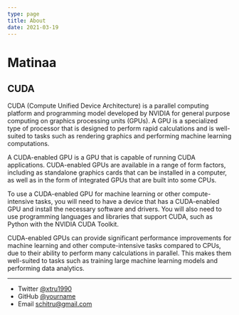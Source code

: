 ```yaml
---
type: page
title: About
date: 2021-03-19
---
```


# Matinaa

## CUDA
CUDA (Compute Unified Device Architecture) is a parallel computing platform and programming model developed by NVIDIA for general purpose computing on graphics processing units (GPUs). A GPU is a specialized type of processor that is designed to perform rapid calculations and is well-suited to tasks such as rendering graphics and performing machine learning computations.

A CUDA-enabled GPU is a GPU that is capable of running CUDA applications. CUDA-enabled GPUs are available in a range of form factors, including as standalone graphics cards that can be installed in a computer, as well as in the form of integrated GPUs that are built into some CPUs.

To use a CUDA-enabled GPU for machine learning or other compute-intensive tasks, you will need to have a device that has a CUDA-enabled GPU and install the necessary software and drivers. You will also need to use programming languages and libraries that support CUDA, such as Python with the NVIDIA CUDA Toolkit.

CUDA-enabled GPUs can provide significant performance improvements for machine learning and other compute-intensive tasks compared to CPUs, due to their ability to perform many calculations in parallel. This makes them well-suited to tasks such as training large machine learning models and performing data analytics.




---

- Twitter [@xtru1990](https://twitter.com/xtru1990)
- GitHub [@yourname](https://github.com/chitru)
- Email schitru@gmail.com
